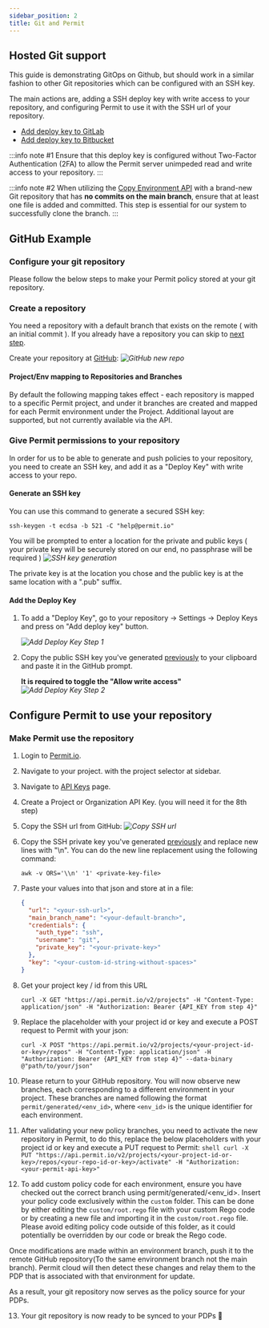 ```yaml
---
sidebar_position: 2
title: Git and Permit
---
```


## Hosted Git support

This guide is demonstrating GitOps on Github, but should work in a similar fashion to other Git repositories which can be configured
with an SSH key.

The main actions are, adding a SSH deploy key with write access to your repository, and configuring Permit to use it with the SSH
url of your repository.

- [Add deploy key to GitLab](https://docs.gitlab.com/ee/user/project/deploy_keys/)
- [Add deploy key to Bitbucket](https://support.atlassian.com/bitbucket-cloud/docs/set-up-an-ssh-key/)

:::info note #1
Ensure that this deploy key is configured without Two-Factor Authentication (2FA) to allow the Permit server unimpeded read and
write access to your repository.
:::

:::info note #2
When utilizing the [Copy Environment API](https://api.permit.io/v2/redoc#tag/Environments/operation/copy_environment) with a
brand-new Git repository that has **no commits on the main branch**, ensure that at least one file is added and committed. This step
is essential for our system to successfully clone the branch.
:::

## GitHub Example

### Configure your git repository

Please follow the below steps to make your Permit policy stored at your git repository.

### Create a repository

You need a repository with a default branch that exists on the remote ( with an initial commit ).
If you already have a repository you can skip to [next step](#give-permit-permissions-to-your-repository).

Create your repository at [GitHub](https://github.com/new):
_![GitHub new repo](/img/integrations/gitops/github-new-repo.png)_

#### Project/Env mapping to Repositories and Branches

By default the following mapping takes effect - each repository is mapped to a specific Permit project, and under it branches are created and mapped for each Permit environment under the Project.
Additional layout are supported, but not currently available via the API.

### Give Permit permissions to your repository

In order for us to be able to generate and push policies to your repository, you need to create an SSH key,
and add it as a "Deploy Key" with write access to your repo.

#### Generate an SSH key

You can use this command to generate a secured SSH key:

```
ssh-keygen -t ecdsa -b 521 -C "help@permit.io"
```

You will be prompted to enter a location for the private and public keys ( your private key will be securely stored on our end, no passphrase will be required )
_![SSH key generation](/img/integrations/gitops/generate-ssh-key.png)_

The private key is at the location you chose and the public key is at the same location with a ".pub" suffix.

#### Add the Deploy Key

1. To add a "Deploy Key", go to your repository &rarr; Settings &rarr; Deploy Keys and press on "Add deploy key" button.

   _![Add Deploy Key Step 1](/img/integrations/gitops/github-add-deploy-key-1.png)_

2. Copy the public SSH key you've generated [previously](#generate-an-ssh-key) to your clipboard and paste it in the GitHub prompt.

   **It is required to toggle the "Allow write access"**
   _![Add Deploy Key Step 2](/img/integrations/gitops/github-add-deploy-key-2.png)_

## Configure Permit to use your repository

### Make Permit use the repository

1. Login to [Permit.io](https://app.permit.io).

2. Navigate to your project. with the project selector at sidebar.

3. Navigate to [API Keys](https://app.permit.io/settings/api-keys) page.

4. Create a Project or Organization API Key. (you will need it for the 8th step)

5. Copy the SSH url from GitHub:
   _![Copy SSH url](/img/integrations/gitops/github-copy-ssh-url.png)_

6. Copy the SSH private key you've generated [previously](#generate-an-ssh-key) and replace new lines with "\n".
   You can do the new line replacement using the following command:

   ```shell
   awk -v ORS='\\n' '1' <private-key-file>
   ```

7. Paste your values into that json and store at in a file:

   ```json
   {
     "url": "<your-ssh-url>",
     "main_branch_name": "<your-default-branch>",
     "credentials": {
       "auth_type": "ssh",
       "username": "git",
       "private_key": "<your-private-key>"
     },
     "key": "<your-custom-id-string-without-spaces>"
   }
   ```

8. Get your project key / id from this URL

   ```shell
   curl -X GET "https://api.permit.io/v2/projects" -H "Content-Type: application/json" -H "Authorization: Bearer {API_KEY from step 4}"
   ```

9. Replace the placeholder with your project id or key and execute a POST request to Permit with your json:

   ```shell
   curl -X POST "https://api.permit.io/v2/projects/<your-project-id-or-key>/repos" -H "Content-Type: application/json" -H "Authorization: Bearer {API_KEY from step 4}" --data-binary @"path/to/your/json"
   ```

10. Please return to your GitHub repository. You will now observe new branches, each corresponding to a different environment in your project. These branches are named following the format `permit/generated/<env_id>`, where `<env_id>` is the unique identifier for each environment.

11. After validating your new policy branches, you need to activate the new repository in Permit,
    to do this, replace the below placeholders with your project id or key and execute a PUT request to Permit:
    `shell
curl -X PUT "https://api.permit.io/v2/projects/<your-project-id-or-key>/repos/<your-repo-id-or-key>/activate" -H "Authorization: <your-permit-api-key>"
`
12. To add custom policy code for each environment, ensure you have checked out the correct branch using permit/generated/<env_id>. Insert your policy code exclusively within the `custom` folder. This can be done by either editing the `custom/root.rego` file with your custom Rego code or by creating a new file and importing it in the `custom/root.rego` file.
    Please avoid editing policy code outside of this folder, as it could potentially be overridden by our code or break the Rego code.

Once modifications are made within an environment branch, push it to the remote GitHub repository(To the same environment branch not the main branch). Permit cloud will then detect these changes and relay them to the PDP that is associated with that environment for update.

As a result, your git repository now serves as the policy source for your PDPs.

13. Your git repository is now ready to be synced to your PDPs 🚀
